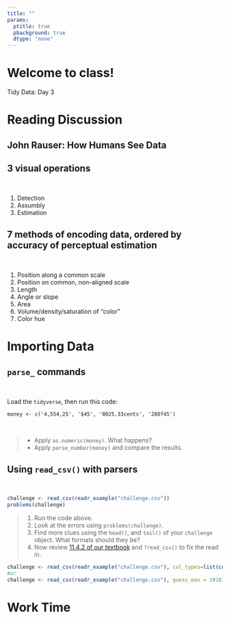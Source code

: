 ```yaml
---
title: ""
params:
  ptitle: true
  pbackground: true
  dtype: "none"
---
```


# Welcome to class! {data-background=#e8c35d}

Tidy Data: Day 3




# Reading Discussion {data-background=#e8c35d}

## John Rauser: How Humans See Data

## 3 visual operations

<br>

1. Detection
2. Assumbly
3. Estimation

## 7 methods of encoding data, ordered by accuracy of perceptual estimation

<br>

1. Position along a common scale
2. Position on common, non-aligned scale
3. Length
4. Angle or slope
5. Area
6. Volume/density/saturation of "color"
7. Color hue







<!----------------------------

# Vectors {data-background=#e8c35d}

## Vectors vs. Lists

<p style="text-align: left;">
A vector is a sequence of data elements of the same basic type. This is called "atomic" in R.
A list is a sequence of data elements of any type. 

The chief difference between atomic vectors and lists is that atomic vectors are homogeneous, while lists can be heterogeneous. One of the elements within a list can be another list, so they are recursive.

On a related note, there is NULL. NULL is often used to represent the absence of a vector (as opposed to NA which is used to represent the absence of a value in a vector). NULL typically behaves like a vector of length 0. 
</p>

## Checking Truths
Checking the type of data:

|                  | lgl | int | dbl | chr | list |
|------------------|-----|-----|-----|-----|------|
| `is_logical()`   |  x  |     |     |     |      |
| `is_integer()`   |     |  x  |     |     |      |
| `is_double()`    |     |     |  x  |     |      |
| `is_numeric()`   |     |  x  |  x  |     |      |
| `is_character()` |     |     |     |  x  |      |
| `is_atomic()`    |  x  |  x  |  x  |  x  |      |
| `is_list()`      |     |     |     |     |  x   |
| `is_vector()`    |  x  |  x  |  x  |  x  |  x   |


## Scalars and recycling rules

Write out this line of code and then map the full process to get to the output

**Input**

`1:10 + 1:2`

**Output**

`#>  [1]  2  4  4  6  6  8  8 10 10 12`

## Accessing elements of a list

- There is an important variation of [ called [[. [[ only ever extracts a single element, and always drops names. It's a good idea to use it whenever you want to make it clear that you're extracting a single item, as in a for loop. The distinction between [ and [[ is most important for lists, as we'll see shortly.


## Lists

While understanding and using functions is probably more important. Understanding how lists work and the power of lists is a very important key to becoming a master R programmer.  

> - [Lists and condiments](http://r4ds.had.co.nz/vectors.html)

```
a <- list(a = 1:3, b = "a string", c = pi, d = list(-1, list(-5, "fish")))

```

**Compare:**

`a[[c(4,2,2)]]`

to

`a[c(4,2,2)]`

Describe what is happening in each one.

## Is a data.frame a list?

Data frames are lists as well, but they have a few restrictions:

> - you can't use the same name for two different variables
> - all elements of a data frame are vectors
> - all elements of a data frame have an equal length.

Due to these restrictions and the resulting two-dimensional structure, data frames can mimick some of the behaviour of matrices: You can select rows and do operations on rows. You can't do that with lists, as a row is undefined there.
-------------------------------------->

<!-- Show video of why is a raven like a writing desk? -->

<!------------------------------------------
## Trouble with tibbles


Tibbles, not to be confused with tribbles
https://www.youtube.com/watch?v=dwG6MO92xtI



## data.frame and tbl (1)

**What is the difference between tibbles and data frames?**

* Never coerces inputs (i.e. strings stay as strings!).
* Never adds row.names.
* Never munges column names.
* Only recycles length 1 inputs.
* Evaluates its arguments lazily and in order.
* Adds tbl_df class to output.
* Automatically adds column names.

## data.frame and tbl (2)

**What is the difference between tibbles and data frames?**

* When printed, the tibble reports the class of each variable. data.frame objects do not.
* When printing a tibble to screen, only the first ten rows are displayed. The number of columns printed depends on the window size.

## Trouble with factors

Hypothesize what you think will happen for each line of code before running it

```r
(f<-factor(5:10))
levels(f)[f]
levels(f)[[f]]
levels(f)[[3]]

as.numeric(f) # not what you'd expect
parse_number(f)

# what you typically meant and want:
as.numeric(as.character(f))
parse_number(as.character(f))

# the same, considerably more efficient (for long factors):
as.numeric(levels(f))[f]

```

-------------------------------->

# Importing Data {data-background=#e8c35d}


<!-----------

## Data formats

> - Consider these tidyverse packages for other data types
>   - **haven** reads SPSS, Stata, and SAS files
>   - **readxl** reads both .xls and .xlsx files
> - Non-tidyverse packages
>   - **foreign** reads .dbf files
>   - **DBI** and **obdc** (or other packages for backends) can work together to query databases
>     - Go to [db.rstudio.com](https://db.rstudio.com/getting-started/connect-to-database)


## Data Import (task 5)

* What is the difference between `read.csv()` and `read_csv()`?
* Read [this link (5.3.1)](https://csgillespie.github.io/efficientR/5-3-importing-data.html) and take some time to make a note in your task 5 `README.md` in your repository about the benefits.
* Push your updated `README.md` for me to read in class.
* [Good Image](https://csgillespie.github.io/efficientR/_main_files/figure-html/readr-vs-base-1.png)

------------------->



## `parse_` commands

<br>

Load the `tidyverse`, then run this code:

```
money <- c('4,554,25', '$45', '8025.33cents', '288f45')
```

<br>

>- Apply `as.numeric(money)`. What happens?
>- Apply `parse_number(money)` and compare the results.



## Using `read_csv()` with parsers

<br>

```r
challenge <- read_csv(readr_example("challenge.csv"))
problems(challenge)
```

> 1. Run the code above.
> 2. Look at the errors using `problems(challenge)`.
> 3. Find more clues using the `head()`, and `tail()` of your `challenge` object.  What formats should they be?
> 4. Now review [11.4.2 of our textbook](http://r4ds.had.co.nz/data-import.html#problems) and `?read_csv()` to fix the read in.

```r
challenge <- read_csv(readr_example("challenge.csv"), col_types=list(col_double(), col_date()))
#or
challenge <- read_csv(readr_example("challenge.csv"), guess_max = 1010)

```

# Work Time {data-background=#e8c35d}
